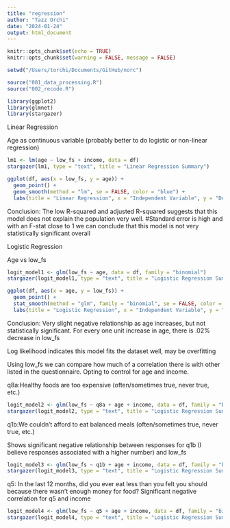 ```yaml
---
title: "regression"
author: "Tazz Orchi"
date: "2024-01-24"
output: html_document
---
```


```r
knitr::opts_chunk$set(echo = TRUE)
knitr::opts_chunk$set(warning = FALSE, message = FALSE) 

setwd("/Users/torchi/Documents/GitHub/norc")

source("001_data_processing.R")
source("002_recode.R")

library(ggplot2)
library(glmnet)
library(stargazer)
```
Linear Regression

Age as continuous variable (probably better to do logistic or non-linear regression)

```r
lm1 <- lm(age ~ low_fs + income, data = df)
stargazer(lm1, type = "text", title = "Linear Regression Summary")

ggplot(df, aes(x = low_fs, y = age)) +
  geom_point() +
  geom_smooth(method = "lm", se = FALSE, color = "blue") +
  labs(title = "Linear Regression", x = "Independent Variable", y = "Dependent Variable")
```

Conclusion: The low R-squared and adjusted R-squared suggests that this model does not explain the population very well.
#Standard error is high and with an F-stat close to 1 we can conclude that this model is not very statistically significant overall

Logistic Regression 

Age vs low_fs 

```r
logit_model1 <- glm(low_fs ~ age, data = df, family = "binomial")
stargazer(logit_model1, type = "text", title = "Logistic Regression Summary")

ggplot(df, aes(x = age, y = low_fs)) +
  geom_point() +
  stat_smooth(method = "glm", family = "binomial", se = FALSE, color = "blue") +
  labs(title = "Logistic Regression", x = "Independent Variable", y = "Binary Dependent Variable")
```

Conclusion: Very slight negative relationship as age increases, but not statistically significant. For every one unit increase in age, there is .02% decrease in low_fs

Log likelihood indicates this model fits the dataset well, may be overfitting

Using low_fs we can compare how much of a correlation there is with other listed in the questionnaire. Opting to control for age and income. 

q8a:Healthy foods are too expensive (often/sometimes true, never true, etc.)

```r
logit_model2 <- glm(low_fs ~ q8a + age + income, data = df, family = "binomial")
stargazer(logit_model2, type = "text", title = "Logistic Regression Summary")
```

q1b:We couldn't afford to eat balanced meals (often/sometimes true, never true, etc.)

Shows significant negative relationship between responses for q1b (I believe responses associated with a higher number) and low_fs

```r
logit_model3 <- glm(low_fs ~ q1b + age + income, data = df, family = "binomial")
stargazer(logit_model3, type = "text", title = "Logistic Regression Summary")
```

q5: In the last 12 months, did you ever eat less than you felt you should because there wasn't enough money for food?
Significant negative correlation for q5 and income 

```r
logit_model4 <- glm(low_fs ~ q5 + age + income, data = df, family = "binomial")
stargazer(logit_model4, type = "text", title = "Logistic Regression Summary")
```

